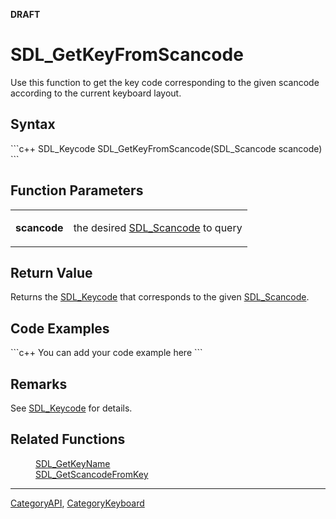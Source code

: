 <span color="red">'''DRAFT'''</span>

= SDL_GetKeyFromScancode =
Use this function to get the key code corresponding to the given scancode according to the current keyboard layout.


== Syntax ==
```c++
SDL_Keycode SDL_GetKeyFromScancode(SDL_Scancode scancode)
```

== Function Parameters ==
{|
|'''scancode'''
|the desired [[SDL_Scancode]] to query
|}

== Return Value ==
Returns the [[SDL_Keycode]] that corresponds to the given [[SDL_Scancode]].

== Code Examples ==
```c++
You can add your code example here
```

== Remarks ==
See [[SDL_Keycode]] for details.

== Related Functions ==
:[[SDL_GetKeyName]]
:[[SDL_GetScancodeFromKey]]

----
[[CategoryAPI]], [[CategoryKeyboard]]
